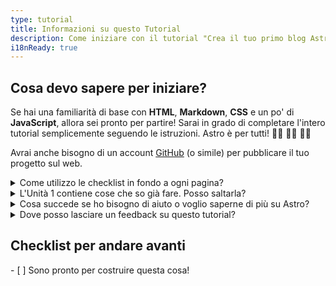 ```yaml
---
type: tutorial
title: Informazioni su questo Tutorial
description: Come iniziare con il tutorial "Crea il tuo primo blog Astro".
i18nReady: true
---
```


## Cosa devo sapere per iniziare?

Se hai una familiarità di base con **HTML**, **Markdown**, **CSS** e un po' di **JavaScript**, allora sei pronto per partire! Sarai in grado di completare l'intero tutorial semplicemente seguendo le istruzioni. Astro è per tutti! 🧑‍🚀 👩‍🚀 👨‍🚀

Avrai anche bisogno di un account [GitHub](https://github.com) (o simile) per pubblicare il tuo progetto sul web.

<details>
<summary>Come utilizzo le checklist in fondo a ogni pagina?</summary>

Le spunti!

Alla fine di ogni pagina, troverai una checklist cliccabile di attività che dovresti ora essere in grado di fare. Spunta questi elementi per vedere i tuoi progressi nel Tutorial Tracker.

Usare il tracker è opzionale, ma può aiutarti a ricordare a che punto sei se completi il tutorial in più visite. Puoi anche lasciare alcune checklist vuote come promemoria di unità che vuoi rivisitare in seguito.

(Questi dati vengono salvati solo nella memoria locale del tuo browser e non sono disponibili altrove. Nessun dato viene inviato né memorizzato da Astro.)
</details>

<details>
<summary>L'Unità 1 contiene cose che so già fare. Posso saltarla?</summary>

Puoi utilizzare le lezioni all'interno dell'[Unità 1](/it/tutorial/1-setup/) per assicurarti di avere gli strumenti di sviluppo e gli account online necessari per completare il tutorial. Ti guiderà attraverso la creazione di un nuovo progetto Astro, memorizzandolo su GitHub e distribuendolo su Netlify.

Se [crei un nuovo progetto Astro vuoto](/it/install-and-setup/) e ti senti a tuo agio con la tua configurazione, puoi tranquillamente passare all'[Unità 2](/it/tutorial/2-pages/) dove inizierai a creare nuove pagine nel tuo progetto.
</details>

<details>
<summary>Cosa succede se ho bisogno di aiuto o voglio saperne di più su Astro?</summary>

Il nostro [cordiale server Discord di Astro](https://astro.build/chat) è il posto giusto!

Entra nel canale del forum di supporto per fare domande, o saluta e chatta in `#general` o `#off-topic`.
</details>

<details>
<summary>Dove posso lasciare un feedback su questo tutorial?</summary>

Questo tutorial è un progetto del nostro team Docs. Puoi trovarci su Discord nel canale `#docs`, o segnalare problemi al [repository Docs su GitHub](https://github.com/withastro/docs/issues).
</details>

<Box icon="check-list">

## Checklist per andare avanti

<Checklist>
- [ ] Sono pronto per costruire questa cosa!
</Checklist>
</Box>
